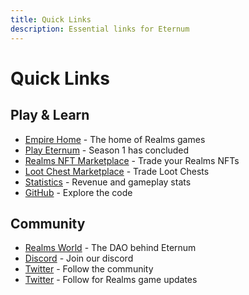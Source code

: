 ```yaml
---
title: Quick Links
description: Essential links for Eternum
---
```


# Quick Links

## Play & Learn

- [Empire Home](https://empire.realms.world/) - The home of Realms games
- [Play Eternum](https://eternum.realms.world/) - Season 1 has concluded
- [Realms NFT Marketplace](https://empire.realms.world/trade/realms) - Trade your Realms NFTs
- [Loot Chest Marketplace](https://empire.realms.world/trade/loot-chests) - Trade Loot Chests
- [Statistics](https://stats.eternum.realms.world/) - Revenue and gameplay stats
- [GitHub](https://github.com/BibliothecaDAO/eternum) - Explore the code

## Community

- [Realms World](https://realms.world/) - The DAO behind Eternum
- [Discord](https://discord.gg/realmsworld) - Join our discord
- [Twitter](https://x.com/LootRealms) - Follow the community
- [Twitter](https://x.com/RealmsEternum) - Follow for Realms game updates
